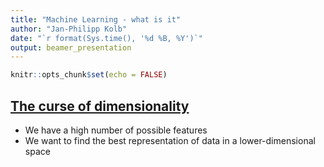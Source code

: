 ```yaml
---
title: "Machine Learning - what is it"
author: "Jan-Philipp Kolb"
date: "`r format(Sys.time(), '%d %B, %Y')`"
output: beamer_presentation
---
```


```r
knitr::opts_chunk$set(echo = FALSE)
```


## [The curse of dimensionality](https://www.freecodecamp.org/news/the-curse-of-dimensionality-how-we-can-save-big-data-from-itself-d9fa0f872335/)

- We have a high number of possible features
- We want to find the best representation of data in a lower-dimensional space

<!--
## Parts not used yet

- The datasets we use for this course
- What to do with missing data?
-->
